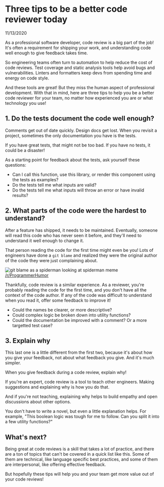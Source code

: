 
<Head>
  <title>chrsjxn.io - Three tips to be a better code reviewer today</title>
  <link
    rel="icon"
    href="data:image/svg+xml,<svg xmlns=%22http://www.w3.org/2000/svg%22 viewBox=%220 0 100 100%22><text y=%22.9em%22 font-size=%2290%22>🌊</text></svg>"
  />
</Head>

# Three tips to be a better code reviewer today

11/13/2020

As a professional software developer, code review is a big part of the job! It's often a
requirement for shipping your work, and understanding code well enough to give feedback takes
time.

So engineering teams often turn to automation to help reduce the cost of code reviews. Test
coverage and static analysis tools help avoid bugs and vulnerabilities. Linters and formatters
keep devs from spending time and energy on code style.

And these tools are great! But they miss the human aspect of professional development. With
that in mind, here are three tips to help you be a better code reviewer for your team, no
matter how experienced you are or what technology you use!

## 1. Do the tests document the code well enough?

Comments get out of date quickly. Design docs get lost. When you revisit a project, sometimes
the only documentation you have is the tests.

If you have great tests, that might not be too bad. If you have no tests, it could be a
disaster!

As a starting point for feedback about the tests, ask yourself these questions:

- Can I call this function, use this library, or render this component using the tests as examples?
- Do the tests tell me what inputs are valid?
- Do the tests tell me what inputs will throw an error or have invalid results?

## 2. What parts of the code were the hardest to understand?

After a feature has shipped, it needs to be maintained. Eventually, someone will read this
code who has never seen it before, and they'll need to understand it well enough to change it.

That person reading the code for the first time might even be you! Lots of engineers have done
a `git blame` and realized they were the original author of the code they were just
complaining about.

![git blame as a spiderman looking at spiderman meme](/images/spidermanMeme.jpg)
[/r/ProgrammerHumor](https://www.reddit.com/r/ProgrammerHumor/comments/6p9syt/the_problem_with_git_blame/)

Thankfully, code review is a similar experience. As a reviewer, you're probably reading the
code for the first time, and you don't have all the context of the code author. If any of the
code was difficult to understand when you read it, offer some feedback to improve it!

- Could the names be clearer, or more descriptive?
- Could complex logic be broken down into utility functions?
- Could the documentation be improved with a comment? Or a more targetted test case?

## 3. Explain why

This last one is a little different from the first two, because it's about how you give your
feedback, not about what feedback you give. And it's much simpler.

When you give feedback during a code review, explain why!

If you're an expert, code review is a tool to teach other engineers. Making suggestions and
explaining why is how you do that.

And if you're not teaching, explaining why helps to build empathy and open discussions about
other options.

You don't have to write a novel, but even a little explanation helps. For example, "This boolean logic was tough for me to follow. Can you split it into a few utility
  functions?"

## What's next?

Being great at code reviews is a skill that takes a lot of practice, and there are a ton of
topics that can't be covered in a quick list like this. Some of them are technical, like
language specific best practices, and some of them are interpersonal, like offering effective
feedback.

But hopefully these tips will help you and your team get more value out of your code reviews!
